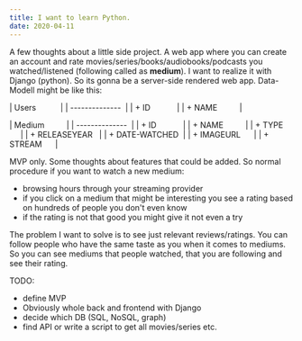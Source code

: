 ```yaml
---
title: I want to learn Python.
date: 2020-04-11
---
```


A few thoughts about a little side project. A web app where you can create an account and rate movies/series/books/audiobooks/podcasts you watched/listened (following called as **medium**).
I want to realize it with Django (python). So its gonna be a server-side rendered web app.
Data-Modell might be like this:

| Users           |
| --------------  |
| + ID            |
| + NAME          |

| Medium          |
| --------------  |
| + ID            |
| + NAME          |
| + TYPE          |
| + RELEASEYEAR   |
| + DATE-WATCHED  |
| + IMAGEURL      |
| + STREAM        |

MVP only. Some thoughts about features that could be added. 
So normal procedure if you want to watch a new medium:
- browsing hours through your streaming provider
- if you click on a medium that might be interesting you see a rating based on hundreds of people you don't even know
- if the rating is not that good you might give it not even a try

The problem I want to solve is to see just relevant reviews/ratings. You can follow people who have the same taste as you when it comes to mediums. 
So you can see mediums that people watched, that you are following and see their rating.

TODO:
- define MVP
- Obviously whole back and frontend with Django
- decide which DB (SQL, NoSQL, graph)
- find API or write a script to get all movies/series etc.